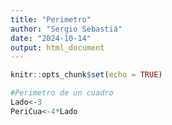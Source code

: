 ```yaml
---
title: "Perimetro"
author: "Sergio Sebastiá"
date: "2024-10-14"
output: html_document
---
```


```r
knitr::opts_chunk$set(echo = TRUE)
```

```r
#Perimetro de un cuadro
Lado<-3
PeriCua<-4*Lado
```

